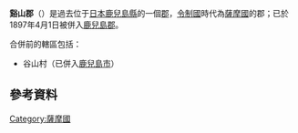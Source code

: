 {{日本郡 (廢除)|
| 郡 = 谿山郡
| 日文原名 = 谿山郡
| 平假名 = たにやまぐん
| 羅馬字拼音 = Taniyama-gun
| 地圖=
| 廢除時間 = 1897年4月1日
| 廢除理由 = 併入
| 廢除時處置 = '''谿山郡''' → [[鹿兒島郡|鹿兒島郡]]
| 現在郡 = 
| 都道府縣 = 鹿兒島縣
| 編號 = 
| 町 = 
| 村 = 1
| 經度 = 
| 緯度 = 
| 註記 = 
|}}
'''谿山郡'''（{{jpn|j=谿山郡|hg=たにやまぐん|rm=Taniyama gun|f=y}}）是過去位于[[日本|日本]][[鹿兒島縣|鹿兒島縣]]的一個[[郡|郡]]，[[令制國|令制國]]時代為[[薩摩國|薩摩國]]的郡；已於1897年4月1日被併入[[鹿兒島郡|鹿兒島郡]]。

合併前的轄區包括：
* 谷山村（已併入[[鹿兒島市|鹿兒島市]]）

==參考資料==
{{reflist}}

{{薩摩國的郡}}

[[Category:薩摩國|Category:薩摩國]]